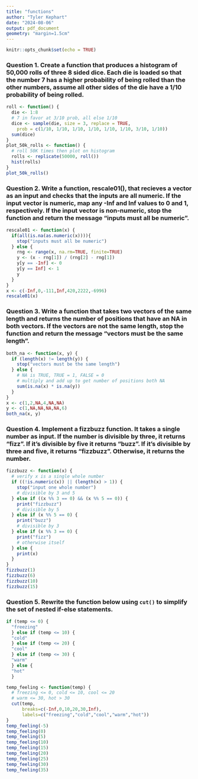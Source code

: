 ```yaml
---
title: "functions"
author: "Tyler Kephart"
date: "2024-08-06"
output: pdf_document
geometry: "margin=1.5cm"
---
```


```r
knitr::opts_chunk$set(echo = TRUE)
```

### Question 1. Create a function that produces a histogram of 50,000 rolls of three 8 sided dice. Each die is loaded so that the number 7 has a higher probability of being rolled than the other numbers, assume all other sides of the die have a 1/10 probability of being rolled.
```r
roll <- function() {
  die <- 1:8
  # 7 in favor at 3/10 prob, all else 1/10
  dice <- sample(die, size = 3, replace = TRUE, 
    prob = c(1/10, 1/10, 1/10, 1/10, 1/10, 1/10, 3/10, 1/10))
  sum(dice)
}
plot_50k_rolls <- function() {
  # roll 50K times then plot on histogram
  rolls <- replicate(50000, roll())
  hist(rolls)
}
plot_50k_rolls()
```

### Question 2. Write a function, rescale01(), that recieves a vector as an input and checks that the inputs are all numeric. If the input vector is numeric, map any -Inf and Inf values to 0 and 1, respectively. If the input vector is non-numeric, stop the function and return the message "inputs must all be numeric".
```r
rescale01 <- function(x) {
  if(all(is.na(as.numeric(x)))){
    stop("inputs must all be numeric")
  } else {
    rng <- range(x, na.rm=TRUE, finite=TRUE)
    y <- (x - rng[1]) / (rng[2] - rng[1])
    y[y == -Inf] <- 0
    y[y == Inf] <- 1
    y
  }
}
x <- c(-Inf,0,-111,Inf,420,2222,-6996)
rescale01(x)
```
### Question 3. Write a function that takes two vectors of the same length and returns the number of positions that have an NA in both vectors. If the vectors are not the same length, stop the function and return the message "vectors must be the same length".
```r
both_na <- function(x, y) {
  if (length(x) != length(y)) {
    stop("vectors must be the same length")
  } else {
    # NA is TRUE, TRUE = 1, FALSE = 0
    # multiply and add up to get number of positions both NA
    sum(is.na(x) * is.na(y))
  }
}
x <- c(1,2,NA,4,NA,NA)
y <- c(1,NA,NA,NA,NA,6)
both_na(x, y)
```
### Question 4. Implement a fizzbuzz function. It takes a single number as input. If the number is divisible by three, it returns “fizz”. If it’s divisible by five it returns “buzz”. If it’s divisible by three and five, it returns “fizzbuzz”. Otherwise, it returns the number.
```r
fizzbuzz <- function(x) {
  # verify x is a single whole number
  if ((!is.numeric(x)) || (length(x) > 1)) {
    stop("input one whole number")
    # divisible by 3 and 5
  } else if ((x %% 3 == 0) && (x %% 5 == 0)) {
    print("fizzbuzz")
    # divisible by 5
  } else if (x %% 5 == 0) {
    print("buzz")
    # divisible by 3
  } else if (x %% 3 == 0) {
    print("fizz")
    # otherwise itself
  } else {
    print(x)
  }
}
fizzbuzz(1)
fizzbuzz(6)
fizzbuzz(10)
fizzbuzz(15)
```
### Question 5. Rewrite the function below using `cut()` to simplify the set of nested if-else statements.

```r
if (temp <= 0) {
  "freezing"
  } else if (temp <= 10) {
  "cold"
  } else if (temp <= 20) {
  "cool"
  } else if (temp <= 30) {
  "warm"
  } else {
  "hot"
  }
```
```r
temp_feeling <- function(temp) {
  # freezing <= 0, cold <= 10, cool <= 20
  # warm <= 30, hot > 30
  cut(temp, 
      breaks=c(-Inf,0,10,20,30,Inf),
      labels=c("freezing","cold","cool","warm","hot"))
}
temp_feeling(-5)
temp_feeling(0)
temp_feeling(5)
temp_feeling(10)
temp_feeling(15)
temp_feeling(20)
temp_feeling(25)
temp_feeling(30)
temp_feeling(35)
```
